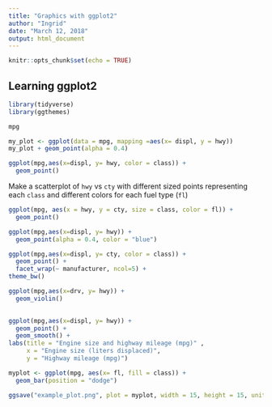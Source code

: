 ```yaml
---
title: "Graphics with ggplot2"
author: "Ingrid"
date: "March 12, 2018"
output: html_document
---
```

```r
knitr::opts_chunk$set(echo = TRUE)
```


## Learning ggplot2

```r
library(tidyverse)
library(ggthemes)
```

```r
mpg

```

```r
my_plot <- ggplot(data = mpg, mapping =aes(x= displ, y = hwy))
my_plot + geom_point(alpha = 0.4)
```
```r
ggplot(mpg,aes(x=displ, y= hwy, color = class)) +
  geom_point()
```
Make a scatterplot of `hwy` vs `cty` with different sized points representing each `class` and different colors for each fuel type (`fl`)

```r
ggplot(mpg, aes(x = hwy, y = cty, size = class, color = fl)) +
  geom_point()

```
```r
ggplot(mpg,aes(x=displ, y= hwy)) +
  geom_point(alpha = 0.4, color = "blue")
```

```r
ggplot(mpg,aes(x=displ, y= cty, color = class)) +
  geom_point() +
  facet_wrap(~ manufacturer, ncol=5) +
theme_bw()
```

```r
ggplot(mpg,aes(x=drv, y= hwy)) +
  geom_violin() 
 
```
```r
ggplot(mpg,aes(x=displ, y= hwy)) +
  geom_point() +
  geom_smooth() +
labs(title = "Engine size and highway mileage (mpg)" ,
     x = "Engine size (liters displaced)",
     y = "Highway mileage (mpg)")

```
```r
myplot <- ggplot(mpg, aes(x= fl, fill = class)) +
  geom_bar(position = "dodge")

ggsave("example_plot.png", plot = myplot, width = 15, height = 15, units = 'cm')
```

